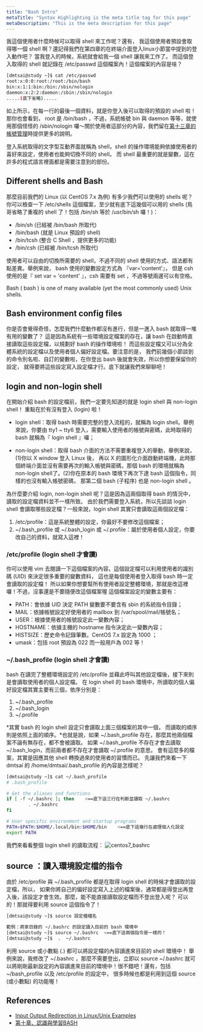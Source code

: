 ```yaml
---
title: "Bash Intro"
metaTitle: "Syntax Highlighting is the meta title tag for this page"
metaDescription: "This is the meta description for this page"
---
```


我這個使用者什麼時候可以取得 shell 來工作呢？還有， 我這個使用者預設會取得哪一個 shell 啊？還記得我們在第四章的在終端介面登入linux小節當中提到的登入動作吧？ 當我登入的時候，系統就會給我一個 shell 讓我來工作了。 而這個登入取得的 shell 就記錄在 /etc/passwd 這個檔案內！這個檔案的內容是啥？

```bash
[dmtsai@study ~]$ cat /etc/passwd
root:x:0:0:root:/root:/bin/bash
bin:x:1:1:bin:/bin:/sbin/nologin
daemon:x:2:2:daemon:/sbin:/sbin/nologin
.....(底下省略).....
```
如上所示，在每一行的最後一個資料，就是你登入後可以取得的預設的 shell 啦！那你也會看到， root 是 /bin/bash ，不過，系統帳號 bin 與 daemon 等等，就使用那個怪怪的 /sbin/nologin 囉～關於使用者這部分的內容，我們留在[第十三章的帳號管理](http://linux.vbird.org/linux_basic/0410accountmanager.php)時提供更多的說明。

登入系統取得的文字型互動界面就稱為 shell，shell 的操作環境能夠依據使用者的喜好來設定，使用者也能夠切換不同的 shell。 而 shell 最重要的就是變數，這在許多的程式語言裡面都是需要注意到的部份。

## Different shells and Bash

那麼目前我們的 Linux (以 CentOS 7.x 為例) 有多少我們可以使用的 shells 呢？ 你可以檢查一下 /etc/shells 這個檔案，至少就有底下這幾個可以用的 shells (鳥哥省略了重複的 shell 了！包括 /bin/sh 等於 /usr/bin/sh 囉！)：

- /bin/sh (已經被 /bin/bash 所取代)
- /bin/bash (就是 Linux 預設的 shell)
- /bin/tcsh (整合 C Shell ，提供更多的功能)
- /bin/csh (已經被 /bin/tcsh 所取代)

使用者可以自由的切換所需要的 shell，不過不同的 shell 使用的方式、語法都有點差異。舉例來說， bash 使用的變數設定方式為 『var='content'』， 但是 csh 使用的是『 set var = 'content' 』，csh 需要有 set ，不過等號兩邊可以有空格。

Bash ( bash ) is one of many available (yet the most commonly used) Unix shells.


## Bash environment config files
你是否會覺得奇怪，怎麼我們什麼動作都沒有進行，但是一進入 bash 就取得一堆有用的變數了？ 這是因為系統有一些環境設定檔案的存在，讓 bash 在啟動時直接讀取這些設定檔，以規劃好 bash 的操作環境啦！ 而這些設定檔又可以分為全體系統的設定檔以及使用者個人偏好設定檔。要注意的是， 我們前幾個小節談到的命令別名啦、自訂的變數啦，在你登出 bash 後就會失效，所以你想要保留你的設定， 就得要將這些設定寫入設定檔才行。底下就讓我們來聊聊吧！


## login and non-login shell
在開始介紹 bash 的設定檔前，我們一定要先知道的就是 login shell 與 non-login shell！ 重點在於有沒有登入 (login) 啦！

- login shell：取得 bash 時需要完整的登入流程的，就稱為 login shell。舉例來說，你要由 tty1 ~ tty6 登入，需要輸入使用者的帳號與密碼，此時取得的 bash 就稱為『 login shell 』囉；

- non-login shell：取得 bash 介面的方法不需要重複登入的舉動，舉例來說，(1)你以 X window 登入 Linux 後， 再以 X 的圖形化介面啟動終端機，此時那個終端介面並沒有需要再次的輸入帳號與密碼，那個 bash 的環境就稱為 non-login shell了。(2)你在原本的 bash 環境下再次下達 bash 這個指令，同樣的也沒有輸入帳號密碼， 那第二個 bash (子程序) 也是 non-login shell 。

為什麼要介紹 login, non-login shell 呢？這是因為這兩個取得 bash 的情況中，讀取的設定檔資料並不一樣所致。 由於我們需要登入系統，所以先談談 login shell 會讀取哪些設定檔？一般來說，login shell 其實只會讀取這兩個設定檔：

1. /etc/profile：這是系統整體的設定，你最好不要修改這個檔案；
2. ~/.bash_profile 或 ~/.bash_login 或 ~/.profile：屬於使用者個人設定，你要改自己的資料，就寫入這裡！


### /etc/profile (login shell 才會讀)

你可以使用 vim 去閱讀一下這個檔案的內容。這個設定檔可以利用使用者的識別碼 (UID) 來決定很多重要的變數資料， 這也是每個使用者登入取得 bash 時一定會讀取的設定檔！ 所以如果你想要幫所有使用者設定整體環境，那就是改這裡囉！不過，沒事還是不要隨便改這個檔案喔 這個檔案設定的變數主要有：
- PATH：會依據 UID 決定 PATH 變數要不要含有 sbin 的系統指令目錄；
- MAIL：依據帳號設定好使用者的 mailbox 到 /var/spool/mail/帳號名；
- USER：根據使用者的帳號設定此一變數內容；
- HOSTNAME：依據主機的 hostname 指令決定此一變數內容；
- HISTSIZE：歷史命令記錄筆數。CentOS 7.x 設定為 1000 ；
- umask：包括 root 預設為 022 而一般用戶為 002 等！

### ~/.bash_profile (login shell 才會讀)
bash 在讀完了整體環境設定的 /etc/profile 並藉此呼叫其他設定檔後，接下來則是會讀取使用者的個人設定檔。 在 login shell 的 bash 環境中，所讀取的個人偏好設定檔其實主要有三個，依序分別是：

1. ~/.bash_profile
2. ~/.bash_login
3. ~/.profile

*其實 bash 的 login shell 設定只會讀取上面三個檔案的其中一個， 而讀取的順序則是依照上面的順序。*也就是說，如果 ~/.bash_profile 存在，那麼其他兩個檔案不論有無存在，都不會被讀取。 如果 ~/.bash_profile 不存在才會去讀取 ~/.bash_login，而前兩者都不存在才會讀取 ~/.profile 的意思。 會有這麼多的檔案，其實是因應其他 shell 轉換過來的使用者的習慣而已。 先讓我們來看一下 dmtsai 的 /home/dmtsai/.bash_profile 的內容是怎樣呢？
```bash
[dmtsai@study ~]$ cat ~/.bash_profile
# .bash_profile

# Get the aliases and functions
if [ -f ~/.bashrc ]; then    <==底下這三行在判斷並讀取 ~/.bashrc
        . ~/.bashrc
fi

# User specific environment and startup programs
PATH=$PATH:$HOME/.local/bin:$HOME/bin    <==底下這幾行在處理個人化設定
export PATH
```

我們來看看整個 login shell 的讀取流程：
![centos7_bashrc](/img/web-development/linux/centos7_bashrc_1.gif)


## source ：讀入環境設定檔的指令
由於 /etc/profile 與 ~/.bash_profile 都是在取得 login shell 的時候才會讀取的設定檔，所以， 如果你將自己的偏好設定寫入上述的檔案後，通常都是得登出再登入後，該設定才會生效。那麼，能不能直接讀取設定檔而不登出登入呢？ 可以的！那就得要利用 source 這個指令了！

```bash
[dmtsai@study ~]$ source 設定檔檔名

範例：將家目錄的 ~/.bashrc 的設定讀入目前的 bash 環境中
[dmtsai@study ~]$ source ~/.bashrc  <==底下這兩個指令是一樣的！
[dmtsai@study ~]$  .  ~/.bashrc
```
利用 source 或小數點 (.) 都可以將設定檔的內容讀進來目前的 shell 環境中！ 舉例來說，我修改了 ~/.bashrc ，那麼不需要登出，立即以 source ~/.bashrc 就可以將剛剛最新設定的內容讀進來目前的環境中！很不錯吧！還有，包括 ~/bash_profile 以及 /etc/profile 的設定中， 很多時候也都是利用到這個 source (或小數點) 的功能喔！

## References

- [Input Output Redirection in Linux/Unix Examples](https://www.guru99.com/linux-redirection.html)
- [第十章、認識與學習BASH](http://linux.vbird.org/linux_basic/0320bash.php#bash_why)
